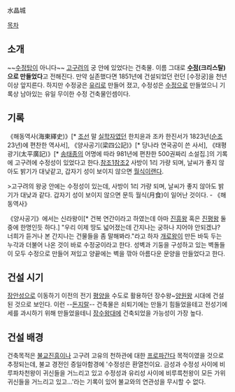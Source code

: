 水晶城

[[목차]]
== 소개 ==
~~[[수정탑]]이 아니다~~
[[고구려]]의 궁 안에 있었다는 건축물. 이름 그대로 '''[[수정]](크리스탈)으로 만들었다'''고 전해진다. 만약 실존했다면 1851년에 건설되었던 런던 [수정궁]을 천년 이상 앞지른다. 하지만 수정궁은 [[유리]]로 만들어 졌고, 수정성은 [[수정]]으로 만들었으니 기록상 남아있는 유일 무이한 수정 건축물인셈이다.

== 기록 ==
《해동역사(海東繹史)》[* [[조선]] 말 [[실학자]]였던 한치윤과 조카 한진서가 1823년([[순조]] 23년)에 편찬한 역사서], 《양사공기(梁四公記)》[* 당나라 연국공이 쓴 사서], 《태평광기(太平廣記)》[* [[송태종]]의 어명에 따라 981년에 편찬한 500권짜리 소설집.]의 기록에 고구려에 수정성이 있었다고 한다.[http://cafe.naver.com/historygall/18832 참조1][http://gerecter.egloos.com/3929628 참조2] 사방이 1리 가량 되며, 날씨가 좋지 않아도 밝기가 대낮같고, 갑자기 성이 보이지 않으면 [[월식]]이랜다.

>고구려의 왕궁 안에는 수정성이 있는데, 사방이 1리 가량 되며, 날씨가 좋지 않아도 밝기가 대낮과 같다. 갑자기 성이 보이지 않으면 문득 월식(月食)이 일어난 것이다. - 《해동역사》

《양사공기》에서는 신라왕이[* 건복 연간이라고 하였는데 아마 [[진흥왕]] 혹은 [[진평왕]] 둘중에 한명인듯 하다.] "우리 이제 땅도 넓어졌는데 간지나는 궁하나 지어야 안되겠냐? 너희가 듣거나 본 간지나는 건물들을 좀 말해봐라."라고 하자 [[개로왕]]이 만든 바둑 두는 누각과 더불어 나온 것이 바로 수정궁이라고 한다. 성벽과 기둥을 구성하고 있는 벽돌들이 모두 수정으로 만들어 져있고 양끝에는 벽을 깎아 아름다운 문양을 만들었다고 한다.

== 건설 시기 ==
[[장안성]]으로 이동하기 이전의 전기 [[평양]]을 수도로 활용하던 장수왕~[[양원왕]] 시대에 건설된 것으로 보인다. 이런 --[[돈지랄]]-- 건축물은 쇠퇴기에는 만들기 힘들었을테고 전성기에 세를 과시하기 위해 만들었을테니 [[장수왕]]대에 건축되었을 가능성이 가장 높다.

== 건설 배경 ==
건축목적은 [[불교]]진흥이나 고구려 고유의 천하관에 대한 [[프로파간다]] 목적이였을 것으로 추정되는데, 불교 경전인 증일아함경에 '수정성은 환열천이요. 금성과 수정성 사이에 비루파차천왕이 귀신들을 거느리고 있고 수정성과 유리성 사이에 비루륵천왕이 모든 가위귀신들을 거느리고 있고...'라는 기록이 있어 불교와의 연관성을 무시할 수 없다.
